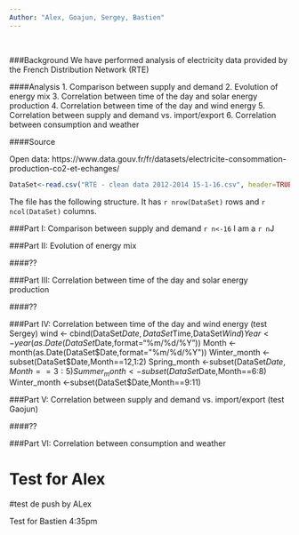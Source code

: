 ```yaml
---
Author: "Alex, Goajun, Sergey, Bastien"
---
```


<br>

###Background
We have performed analysis of electricity data provided by the French Distribution Network (RTE)

####Analysis
1. Comparison between supply and demand
2. Evolution of energy mix
3. Correlation between time of the day and solar energy production 
4. Correlation between time of the day and wind energy
5. Correlation between supply and demand vs. import/export
6. Correlation between consumption and weather

####Source

Open data: https://www.data.gouv.fr/fr/datasets/electricite-consommation-production-co2-et-echanges/

```r
DataSet<-read.csv("RTE - clean data 2012-2014 15-1-16.csv", header=TRUE)
```
The file has the following structure. It has `r nrow(DataSet)` rows and `r ncol(DataSet)` columns.

###Part I: Comparison between supply and demand
`r n<-16`
I am a `r n`J



###Part II: Evolution of energy mix

####??

###Part III: Correlation between time of the day and solar energy production

####??

###Part IV: Correlation between time of the day and wind energy (test Sergey)
wind <- cbind(DataSet$Date,DataSet$Time,DataSet$Wind)
Year <- year(as.Date(DataSet$Date,format="%m/%d/%Y")) 
Month <- month(as.Date(DataSet$Date,format="%m/%d/%Y")) 
Winter_month <-subset(DataSet$Date,Month==12,1:2)
Spring_month <-subset(DataSet$Date,Month==3:5)
Summer_month <-subset(DataSet$Date,Month==6:8)
Winter_month <-subset(DataSet$Date,Month==9:11)


###Part V: Correlation between supply and demand vs. import/export (test Gaojun)

####??

###Part VI: Correlation between consumption and weather

Test for Alex
=======
#test de push by ALex

Test for Bastien 4:35pm
